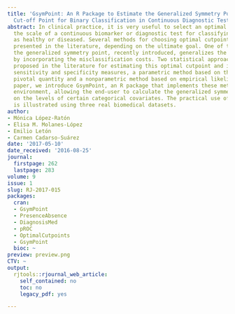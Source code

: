 ```yaml
---
title: 'GsymPoint: An R Package to Estimate the Generalized Symmetry Point, an Optimal
  Cut-off Point for Binary Classification in Continuous Diagnostic Tests'
abstract: In clinical practice, it is very useful to select an optimal cutpoint in
  the scale of a continuous biomarker or diagnostic test for classifying individuals
  as healthy or diseased. Several methods for choosing optimal cutpoints have been
  presented in the literature, depending on the ultimate goal. One of these methods,
  the generalized symmetry point, recently introduced, generalizes the symmetry point
  by incorporating the misclassification costs. Two statistical approaches have been
  proposed in the literature for estimating this optimal cutpoint and its associated
  sensitivity and specificity measures, a parametric method based on the generalized
  pivotal quantity and a nonparametric method based on empirical likelihood. In this
  paper, we introduce GsymPoint, an R package that implements these methods in a user-friendly
  environment, allowing the end-user to calculate the generalized symmetry point depending
  on the levels of certain categorical covariates. The practical use of this package
  is illustrated using three real biomedical datasets.
author:
- Mónica López-Ratón
- Elisa M. Molanes-López
- Emilio Letón
- Carmen Cadarso-Suárez
date: '2017-05-10'
date_received: '2016-08-25'
journal:
  firstpage: 262
  lastpage: 283
volume: 9
issue: 1
slug: RJ-2017-015
packages:
  cran:
  - GsymPoint
  - PresenceAbsence
  - DiagnosisMed
  - pROC
  - OptimalCutpoints
  - GsymPoint
  bioc: ~
preview: preview.png
CTV: ~
output:
  rjtools::rjournal_web_article:
    self_contained: no
    toc: no
    legacy_pdf: yes

---
```


